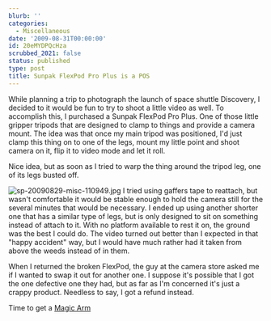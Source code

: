 ```yaml
---
blurb: ''
categories:
  - Miscellaneous
date: '2009-08-31T00:00:00'
id: 20eMYDPQcHza
scrubbed_2021: false
status: published
type: post
title: Sunpak FlexPod Pro Plus is a POS
---
```


While planning a trip to photograph the launch of space shuttle
Discovery, I decided to it would be fun to try to shoot a little
video as well. To accomplish this, I purchased a Sunpak FlexPod Pro
Plus. One of those little gripper tripods that are designed to
clamp to things and provide a camera mount. The idea was that once
my main tripod was positioned, I'd just clamp this thing on to one
of the legs, mount my little point and shoot camera on it, flip it
to video mode and let it roll.

Nice idea, but as soon as I tried to warp the thing around the
tripod leg, one of its legs busted off.

![sp-20090829-misc-110949.jpg](http://www.alanwsmith.com/blog/wp-content/uploads/2009/08/sp-20090829-misc-110949.jpg)
I tried using gaffers tape to reattach, but wasn't comfortable it
would be stable enough to hold the camera still for the several
minutes that would be necessary. I ended up using another shorter
one that has a similar type of legs, but is only designed to sit on
something instead of attach to it. With no platform available to
rest it on, the ground was the best I could do. The video turned
out better than I expected in that "happy accident" way, but I
would have much rather had it taken from above the weeds instead of
in them.

When I returned the broken FlexPod, the guy at the camera store
asked me if I wanted to swap it out for another one. I suppose it's
possible that I got the one defective one they had, but as far as
I'm concerned it's just a crappy product. Needless to say, I got a
refund instead.

Time to get a
[Magic Arm](http://www.bhphotovideo.com/c/product/553830-REG/Manfrotto_by_Bogen_Imaging_143A_143A_Magic_Arm_with.html)

